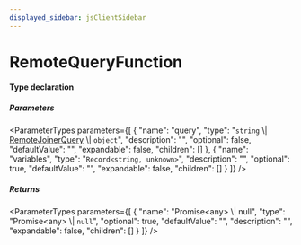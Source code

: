 ```yaml
---
displayed_sidebar: jsClientSidebar
---
```



# RemoteQueryFunction

#### Type declaration

##### Parameters

<ParameterTypes parameters={[
  {
    "name": "query",
    "type": "`string` \\| [RemoteJoinerQuery](../../internal-1/interfaces/internal.internal-1.RemoteJoinerQuery.mdx) \\| `object`",
    "description": "",
    "optional": false,
    "defaultValue": "",
    "expandable": false,
    "children": []
  },
  {
    "name": "variables",
    "type": "`Record<string, unknown>`",
    "description": "",
    "optional": true,
    "defaultValue": "",
    "expandable": false,
    "children": []
  }
]} />

##### Returns

<ParameterTypes parameters={[
  {
    "name": "Promise&#60;any&#62; \\| null",
    "type": "Promise&#60;any&#62; \\| `null`",
    "optional": true,
    "defaultValue": "",
    "description": "",
    "expandable": false,
    "children": []
  }
]} />
